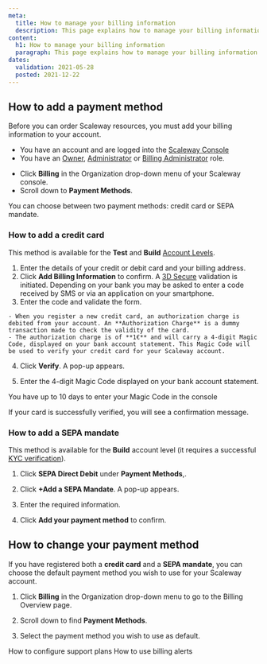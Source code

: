 ```yaml
---
meta:
  title: How to manage your billing information
  description: This page explains how to manage your billing information
content:
  h1: How to manage your billing information
  paragraph: This page explains how to manage your billing information
dates:
  validation: 2021-05-28
  posted: 2021-12-22
---
```


## How to add a payment method

Before you can order Scaleway resources, you must add your billing information to your account.

<Message type="requirement">

  - You have an account and are logged into the [Scaleway Console](https://console.scaleway.com) 
  - You have an [Owner](/console/my-account/concepts#owner), [Administrator](/console/my-account/concepts#administrator) or [Billing Administrator](/console/my-account/concepts#billing-administrator) role.

</Message>

- Click **Billing** in the Organization drop-down menu of your Scaleway console.
- Scroll down to **Payment Methods**.

<Lightbox src="scaleway-payment-methods.png" width="700" />

You can choose between two payment methods: credit card or SEPA mandate.

### How to add a credit card

<Message type="note">

This method is available for the **Test** and **Build** [Account Levels](/console/my-account/how-to/upgrade-an-account/).

</Message>

1. Enter the details of your credit or debit card and your billing address.
2. Click **Add Billing Information** to confirm. A [3D Secure](https://en.wikipedia.org/wiki/3-D_Secure) validation is initiated. Depending on your bank you may be asked to enter a code received by SMS or via an application on your smartphone.
3. Enter the code and validate the form.

  <Message type="note">

    - When you register a new credit card, an authorization charge is debited from your account. An **Authorization Charge** is a dummy transaction made to check the validity of the card.
    - The authorization charge is of **1€** and will carry a 4-digit Magic Code, displayed on your bank account statement. This Magic Code will be used to verify your credit card for your Scaleway account.

  </Message> 

4. Click **Verify**. A pop-up appears.

5. Enter the 4-digit Magic Code displayed on your bank account statement.

<Message type="important">

You have up to 10 days to enter your Magic Code in the console

</Message> 
If your card is successfully verified, you will see a confirmation message.


### How to add a SEPA mandate

<Message type="note">

This method is available for the **Build** account level (it requires a successful [KYC verification](/console/my-account/how-to/verify-identity)).

</Message> 

1. Click **SEPA Direct Debit** under **Payment Methods**,.

2. Click **+Add a SEPA Mandate**. A pop-up appears.

3. Enter the required information.

4. Click **Add your payment method** to confirm.

## How to change your payment method

If you have registered both a **credit card** and a **SEPA mandate**, you can choose the default payment method you wish to use for your Scaleway account.

1. Click **Billing** in the Organization drop-down menu to go to the Billing Overview page.

2. Scroll down to find **Payment Methods**.

3. Select the payment method you wish to use as default.

<Lightbox src="scaleway-default-payment-method.png" />

<Navigation title="See Also">
  <PreviousButton to="/console/my-account/how-to/configure-support-plans/">How to configure support plans</PreviousButton>
  <NextButton to="/console/my-account/how-to/use-billing-alerts/">How to use billing alerts</NextButton>
</Navigation>
